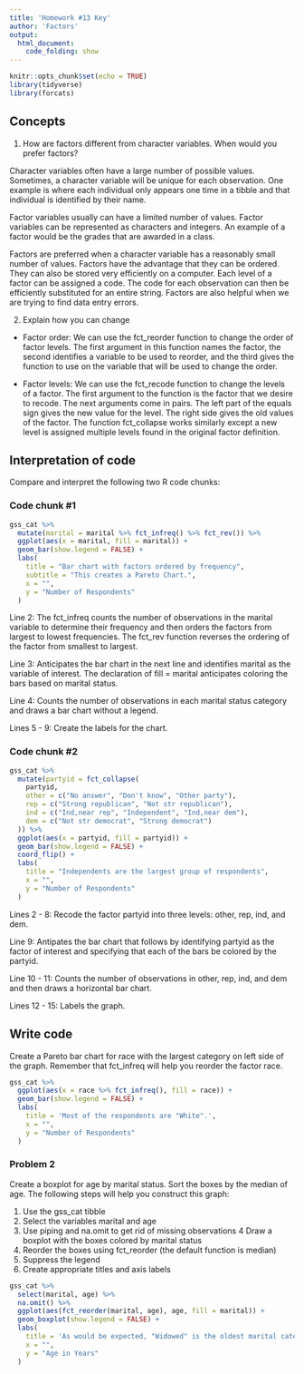 ```yaml
---
title: 'Homework #13 Key'
author: 'Factors'
output:
  html_document:
    code_folding: show
---
```


```r
knitr::opts_chunk$set(echo = TRUE)
library(tidyverse)
library(forcats)
```

## Concepts  

1.  How are factors different from character variables. When would you prefer factors?  

Character variables often have a large number of possible values. Sometimes, a character variable will be unique for each observation. One example is where each individual only appears one time in a tibble and that individual is identified by their name.

Factor variables usually can have a limited number of values. Factor variables can be represented as characters and integers. An example of a factor would be the grades that are awarded in a class.

Factors are preferred when a character variable has a reasonably small number of values. Factors have the advantage that they can be ordered. They can also be stored very efficiently on a computer. Each level of a factor can be assigned a code. The code for each observation can then be efficiently substituted for an entire string. Factors are also helpful when we are trying to find data entry errors.  

2.  Explain how you can change

*  Factor order: We can use the fct_reorder function to change the order of factor levels. The first argument in this function names the factor, the second identifies a variable to be used to reorder, and the third gives the function to use on the variable that will be used to change the order.  


*  Factor levels: We can use the fct_recode function to change the levels of a factor. The first argument to the function is the factor that we desire to recode. The next arguments come in pairs. The left part of the equals sign gives the new value for the level. The right side gives the old values of the factor. The function fct_collapse works similarly except a new level is assigned multiple levels found in the original factor definition.  
    
## Interpretation of code  

Compare and interpret the following two R code chunks: 

### Code chunk #1  

```r
gss_cat %>%
  mutate(marital = marital %>% fct_infreq() %>% fct_rev()) %>%
  ggplot(aes(x = marital, fill = marital)) +
  geom_bar(show.legend = FALSE) +
  labs(
    title = "Bar chart with factors ordered by frequency",
    subtitle = "This creates a Pareto Chart.",
    x = "",
    y = "Number of Respondents"
  )
```  

Line 2: The fct_infreq counts the number of observations in the marital variable to determine their frequency and then orders the factors from largest to lowest frequencies. The fct_rev function reverses the ordering of the factor from smallest to largest.  

Line 3: Anticipates the bar chart in the next line and identifies marital as the variable of interest. The declaration of fill = marital anticipates coloring the bars based on marital status.  

Line 4: Counts the number of observations in each marital status category and draws a bar chart without a legend.  

Lines 5 - 9: Create the labels for the chart.

### Code chunk #2

```r
gss_cat %>%
  mutate(partyid = fct_collapse(
    partyid,
    other = c("No answer", "Don't know", "Other party"),
    rep = c("Strong republican", "Not str republican"),
    ind = c("Ind,near rep", "Independent", "Ind,near dem"),
    dem = c("Not str democrat", "Strong democrat")
  )) %>%
  ggplot(aes(x = partyid, fill = partyid)) +
  geom_bar(show.legend = FALSE) +
  coord_flip() +
  labs(
    title = "Independents are the largest group of respondents",
    x = "",
    y = "Number of Respondents"
  )
```

Lines 2 - 8: Recode the factor partyid into three levels: other, rep, ind, and dem.  

Line 9: Antipates the bar chart that follows by identifying partyid as the factor of interest and specifying that each of the bars be colored by the partyid.  

Line 10 - 11: Counts the number of observations in other, rep, ind, and dem and then draws a horizontal bar chart.  

Lines 12 - 15: Labels the graph.

## Write code

Create a Pareto bar chart for race with the largest category on left side of the graph. Remember that fct_infreq will help you reorder the factor race.

```r
gss_cat %>% 
  ggplot(aes(x = race %>% fct_infreq(), fill = race)) +
  geom_bar(show.legend = FALSE) +
  labs(
    title = 'Most of the respondents are "White".',
    x = "", 
    y = "Number of Respondents"
  )
```  

### Problem 2

Create a boxplot for age by marital status. Sort the boxes by the median of age. The following steps will help you construct this graph:

1.  Use the gss_cat tibble
2.  Select the variables marital and age
3.  Use piping and na.omit to get rid of missing observations
4   Draw a boxplot with the boxes colored by marital status
5.  Reorder the boxes using fct_reorder (the default function is median)
6.  Suppress the legend
7.  Create appropriate titles and axis labels

```r
gss_cat %>% 
  select(marital, age) %>% 
  na.omit() %>% 
  ggplot(aes(fct_reorder(marital, age), age, fill = marital)) + 
  geom_boxplot(show.legend = FALSE) +
  labs(
    title = 'As would be expected, "Widowed" is the oldest marital category.',
    x = "",
    y = "Age in Years"
  )
```  
